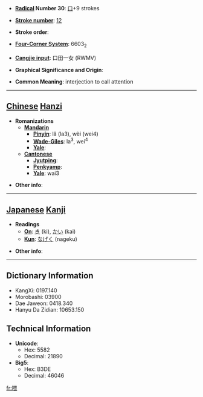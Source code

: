 * '''[[Wiktionary:Chinese radical index| Radical]] Number 30''': [[Wiktionary:Chinese radical index 口|口]]+9 strokes

* '''[[Wiktionary:Chinese total strokes index|Stroke number]]''': [[Wiktionary:Chinese total strokes index 12|12]]

* '''Stroke order''': 

* '''[[Wiktionary:Chinese four corner index|Four-Corner System]]''': 6603<sub>2</sub>

* '''[[Wiktionary:Chinese Cangjie index|Cangjie input]]''': 口田一女 (RWMV)

* '''Graphical Significance and Origin''': 

* '''Common Meaning''': interjection to call attention

----

== [[Chinese]] [[Hanzi]] ==

* '''Romanizations'''
** '''[[Mandarin]]'''
*** '''[[Pinyin]]''': lǎ (la3), wèi (wei4)
*** '''[[Wade-Giles]]''': la<sup>3</sup>, wei<sup>4</sup>
*** '''[[Yale]]''': 
** '''[[Cantonese]]'''
*** '''[[Jyutping]]''':
*** '''[[Penkyamp]]''': 
*** '''[[Yale]]''': wai3

* '''Other info''': 

----

== [[Japanese]] [[Kanji]] ==

* '''Readings'''
** '''[[On]]''': [[き]] (ki), [[かい]] (kai)
** '''[[Kun]]''': [[なげく]] (nageku)

* '''Other info''':  

----

== Dictionary Information ==

* KangXi: 0197.140
* Morobashi: 03900
* Dae Jaweon: 0418.340
* Hanyu Da Zidian: 10653.150

== Technical Information ==

* '''Unicode''':
** Hex: 5582
** Decimal: 21890
* '''Big5''':
** Hex: B3DE
** Decimal: 46046

[[fr:喂]]